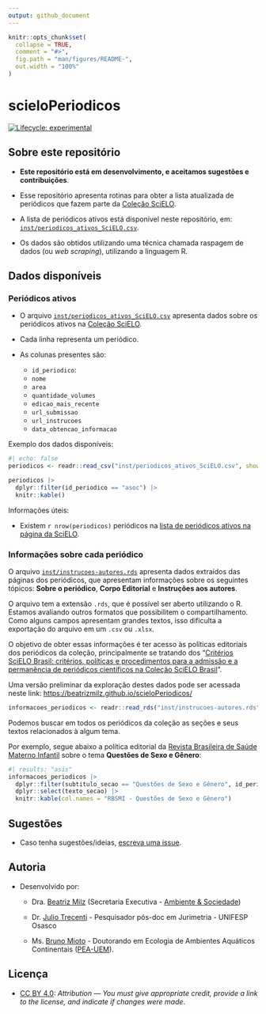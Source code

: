 ```yaml
---
output: github_document
---
```


<!-- README.md is generated from README.Rmd. Please edit that file -->

```r
knitr::opts_chunk$set(
  collapse = TRUE,
  comment = "#>",
  fig.path = "man/figures/README-",
  out.width = "100%"
)
```

# scieloPeriodicos

<!-- badges: start -->
[![Lifecycle: experimental](https://img.shields.io/badge/lifecycle-experimental-orange.svg)](https://lifecycle.r-lib.org/articles/stages.html#experimental)
<!-- badges: end -->

## Sobre este repositório

- **Este repositório está em desenvolvimento, e aceitamos sugestões e contribuições**.

- Esse repositório apresenta rotinas para obter a lista atualizada de periódicos que fazem parte da [Coleção SciELO](https://www.scielo.br/journals/alpha?status=current).

- A lista de periódicos ativos está disponível neste repositório, em: [`inst/periodicos_ativos_SciELO.csv`](https://github.com/beatrizmilz/scieloPeriodicos/blob/main/inst/periodicos_ativos_SciELO.csv).

- Os dados são obtidos utilizando uma técnica chamada raspagem de dados (ou *web scraping*), utilizando a linguagem R.


## Dados disponíveis

### Periódicos ativos

- O arquivo [`inst/periodicos_ativos_SciELO.csv`](https://github.com/beatrizmilz/scieloPeriodicos/blob/main/inst/periodicos_ativos_SciELO.csv) apresenta dados sobre os periódicos ativos na [Coleção SciELO](https://www.scielo.br/journals/alpha?status=current). 

- Cada linha representa um periódico.

- As colunas presentes são:
  - `id_periodico`:
  - `nome`
  - `area`
  - `quantidade_volumes`
  - `edicao_mais_recente`
  - `url_submissao`
  - `url_instrucoes`
  - `data_obtencao_informacao`

Exemplo dos dados disponíveis:

```r
#| echo: false
periodicos <- readr::read_csv("inst/periodicos_ativos_SciELO.csv", show_col_types = FALSE)

periodicos |>
  dplyr::filter(id_periodico == "asoc") |> 
  knitr::kable()
```


Informações úteis:

- Existem `r nrow(periodicos)` periódicos na [lista de periódicos ativos na página da SciELO](https://www.scielo.br/journals/alpha?status=current).

### Informações sobre cada periódico

O arquivo [`inst/instrucoes-autores.rds`](https://github.com/beatrizmilz/scieloPeriodicos/blob/main/inst/instrucoes-autores.rds) apresenta dados extraídos das páginas dos periódicos, que apresentam informações sobre os seguintes tópicos: **Sobre o periódico**, **Corpo Editorial** e **Instruções aos autores**.

O arquivo tem a extensão `.rds`, que é possível ser aberto utilizando o R. Estamos avaliando outros formatos que possibilitem o compartilhamento. Como alguns campos apresentam grandes textos, isso dificulta a exportação do arquivo em um `.csv` ou `.xlsx`.

O objetivo de obter essas informações é ter acesso às políticas editoriais dos periódicos da coleção, principalmente se tratando dos "[Critérios SciELO Brasil: critérios, políticas e procedimentos para a admissão e a permanência de periódicos científicos na Coleção SciELO Brasil ](https://www.scielo.br/about/criterios-scielo-brasil)".

Uma versão preliminar da exploração destes dados pode ser acessada neste link: <https://beatrizmilz.github.io/scieloPeriodicos/>


```r
informacoes_periodicos <- readr::read_rds("inst/instrucoes-autores.rds")
```


Podemos buscar em todos os periódicos da coleção as seções e seus textos relacionados à algum tema.

Por exemplo, segue abaixo a política editorial da [Revista Brasileira de Saúde Materno Infantil](https://www.scielo.br/journal/rbsmi/about/) sobre o tema **Questões de Sexo e Gênero**:


```r
#| results: "asis"
informacoes_periodicos |> 
  dplyr::filter(subtitulo_secao == "Questões de Sexo e Gênero", id_periodico == "rbsmi") |>
  dplyr::select(texto_secao) |> 
  knitr::kable(col.names = "RBSMI - Questões de Sexo e Gênero")
```



## Sugestões

- Caso tenha sugestões/ideias, [escreva uma issue](https://github.com/beatrizmilz/scieloPeriodicos/issues/new).

## Autoria

- Desenvolvido por: 

  - Dra. [Beatriz Milz](https://github.com/beatrizmilz) (Secretaria Executiva - [Ambiente & Sociedade](https://www.scielo.br/asoc))

  - Dr. [Julio Trecenti](https://github.com/jtrecenti) - Pesquisador pós-doc em Jurimetria - UNIFESP Osasco

  - Ms. [Bruno Mioto](https://github.com/brunomioto) - Doutorando em Ecologia de Ambientes Aquáticos Continentais ([PEA-UEM](https://www.pea.uem.br/)).
  
  
## Licença

- [CC BY 4.0](https://creativecommons.org/licenses/by/4.0/): *Attribution — You must give appropriate credit, provide a link to the license, and indicate if changes were made*. 



